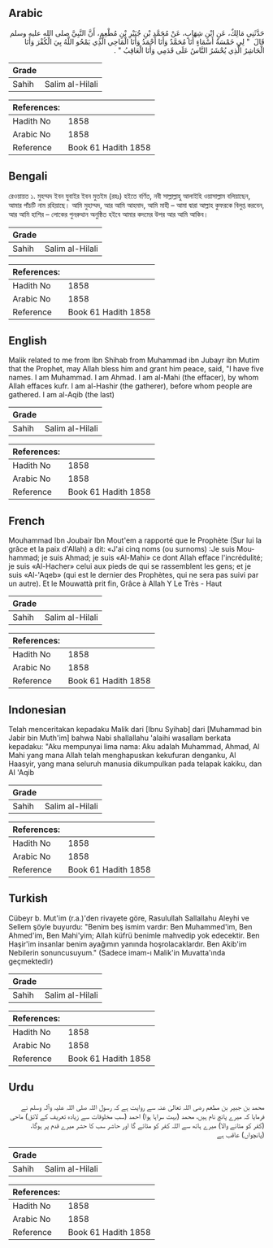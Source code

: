 ## Arabic


<div dir="rtl" lang="ar" style={{fontSize:'larger',backgroundColor:'#f8f9fa',padding:20}}>
حَدَّثَنِي مَالِكٌ، عَنِ ابْنِ شِهَابٍ، عَنْ مُحَمَّدِ بْنِ جُبَيْرِ بْنِ مُطْعِمٍ، أَنَّ النَّبِيَّ صلى الله عليه وسلم قَالَ ‏ "‏ لِي خَمْسَةُ أَسْمَاءٍ أَنَا مُحَمَّدٌ وَأَنَا أَحْمَدُ وَأَنَا الْمَاحِي الَّذِي يَمْحُو اللَّهُ بِيَ الْكُفْرَ وَأَنَا الْحَاشِرُ الَّذِي يُحْشَرُ النَّاسُ عَلَى قَدَمِي وَأَنَا الْعَاقِبُ ‏"‏ ‏.‏
</div>
<div style={{backgroundColor:'#f8f9fa',padding:20, marginBottom: 10}}><table> <thead> <tr> <th>Grade</th> <th></th> </tr> </thead> <tbody> <tr><td>Sahih</td><td>Salim al-Hilali</td></tr></tbody></table><table> <thead> <tr> <th>References:</th> <th></th> </tr> </thead> <tbody><tr><td>Hadith No</td><td>1858</td></tr><tr><td>Arabic No</td><td>1858</td></tr><tr><td>Reference</td><td>Book 61 Hadith 1858</td></tr></tbody></table></div>

## Bengali


<div dir="ltr" lang="bn" style={{fontSize:'larger',backgroundColor:'#f8f9fa',padding:20}}>
রেওয়ায়ত ১. মুহম্মদ ইবন যুবাইর ইবন মুতইম (রহঃ) হইতে বর্ণিত, নবী সাল্লাল্লাহু আলাইহি ওয়াসাল্লাম বলিয়াছেন, আমার পাঁচটি নাম রহিয়াছে। আমি মুহাম্মদ, আর আমি আহমাদ, আমি মাহী – আমা দ্বারা আল্লাহ কুফরকে বিলুপ্ত করবেন, আর আমি হাশির – লোকের পুনরুত্থান অনুষ্ঠিত হইবে আমার কদমের উপর আর আমি আকিব।
</div>
<div style={{backgroundColor:'#f8f9fa',padding:20, marginBottom: 10}}><table> <thead> <tr> <th>Grade</th> <th></th> </tr> </thead> <tbody> <tr><td>Sahih</td><td>Salim al-Hilali</td></tr></tbody></table><table> <thead> <tr> <th>References:</th> <th></th> </tr> </thead> <tbody><tr><td>Hadith No</td><td>1858</td></tr><tr><td>Arabic No</td><td>1858</td></tr><tr><td>Reference</td><td>Book 61 Hadith 1858</td></tr></tbody></table></div>

## English


<div dir="ltr" lang="en" style={{fontSize:'larger',backgroundColor:'#f8f9fa',padding:20}}>
Malik related to me from Ibn Shihab from Muhammad ibn Jubayr ibn Mutim that the Prophet, may Allah bless him and grant him peace, said, "I have five names. I am Muhammad. I am Ahmad. I am al-Mahi (the effacer), by whom Allah effaces kufr. I am al-Hashir (the gatherer), before whom people are gathered. I am al-Aqib (the last)
</div>
<div style={{backgroundColor:'#f8f9fa',padding:20, marginBottom: 10}}><table> <thead> <tr> <th>Grade</th> <th></th> </tr> </thead> <tbody> <tr><td>Sahih</td><td>Salim al-Hilali</td></tr></tbody></table><table> <thead> <tr> <th>References:</th> <th></th> </tr> </thead> <tbody><tr><td>Hadith No</td><td>1858</td></tr><tr><td>Arabic No</td><td>1858</td></tr><tr><td>Reference</td><td>Book 61 Hadith 1858</td></tr></tbody></table></div>

## French


<div dir="ltr" lang="fr" style={{fontSize:'larger',backgroundColor:'#f8f9fa',padding:20}}>
Mouhammad Ibn Joubair Ibn Mout'em a rapporté que le Prophète (Sur lui la grâce et la paix d'Allah) a dit: «J'ai cinq noms (ou surnoms) :Je suis Mouhammad; je suis Ahmad; je suis «Al-Mahi» ce dont Allah efface l'incrédulité; je suis «Al-Hacher» celui aux pieds de qui se rassemblent les gens; et je suis «Al-'Aqeb» (qui est le dernier des Prophètes, qui ne sera pas suivi par un autre). Et le Mouwattà prit fin, Grâce à Allah Y Le Très - Haut
</div>
<div style={{backgroundColor:'#f8f9fa',padding:20, marginBottom: 10}}><table> <thead> <tr> <th>Grade</th> <th></th> </tr> </thead> <tbody> <tr><td>Sahih</td><td>Salim al-Hilali</td></tr></tbody></table><table> <thead> <tr> <th>References:</th> <th></th> </tr> </thead> <tbody><tr><td>Hadith No</td><td>1858</td></tr><tr><td>Arabic No</td><td>1858</td></tr><tr><td>Reference</td><td>Book 61 Hadith 1858</td></tr></tbody></table></div>

## Indonesian


<div dir="ltr" lang="id" style={{fontSize:'larger',backgroundColor:'#f8f9fa',padding:20}}>
Telah menceritakan kepadaku Malik dari [Ibnu Syihab] dari [Muhammad bin Jabir bin Muth'im] bahwa Nabi shallallahu 'alaihi wasallam berkata kepadaku: "Aku mempunyai lima nama: Aku adalah Muhammad, Ahmad, Al Mahi yang mana Allah telah menghapuskan kekufuran denganku, Al Haasyir, yang mana seluruh manusia dikumpulkan pada telapak kakiku, dan Al 'Aqib
</div>
<div style={{backgroundColor:'#f8f9fa',padding:20, marginBottom: 10}}><table> <thead> <tr> <th>Grade</th> <th></th> </tr> </thead> <tbody> <tr><td>Sahih</td><td>Salim al-Hilali</td></tr></tbody></table><table> <thead> <tr> <th>References:</th> <th></th> </tr> </thead> <tbody><tr><td>Hadith No</td><td>1858</td></tr><tr><td>Arabic No</td><td>1858</td></tr><tr><td>Reference</td><td>Book 61 Hadith 1858</td></tr></tbody></table></div>

## Turkish


<div dir="ltr" lang="tr" style={{fontSize:'larger',backgroundColor:'#f8f9fa',padding:20}}>
Cübeyr b. Mut'im (r.a.)'den rivayete göre, Rasulullah Sallallahu Aleyhi ve Sellem şöyle buyurdu: "Benim beş ismim vardır: Ben Muhammed'im, Ben Ahmed'im, Ben Mahi'yim; Allah küfrü benimle mahvedip yok edecektir. Ben Haşir'im insanlar benim ayağımın yanında hoşrolacaklardır. Ben Akib'im Nebilerin sonuncusuyum." (Sadece imam-ı Malik'in Muvatta'ında geçmektedir)
</div>
<div style={{backgroundColor:'#f8f9fa',padding:20, marginBottom: 10}}><table> <thead> <tr> <th>Grade</th> <th></th> </tr> </thead> <tbody> <tr><td>Sahih</td><td>Salim al-Hilali</td></tr></tbody></table><table> <thead> <tr> <th>References:</th> <th></th> </tr> </thead> <tbody><tr><td>Hadith No</td><td>1858</td></tr><tr><td>Arabic No</td><td>1858</td></tr><tr><td>Reference</td><td>Book 61 Hadith 1858</td></tr></tbody></table></div>

## Urdu


<div dir="rtl" lang="ur" style={{fontSize:'larger',backgroundColor:'#f8f9fa',padding:20}}>
محمد بن جبیر بن مطعم رضی اللہ تعالیٰ عنہ سے روایت ہے کہ رسول اللہ صلی اللہ علیہ وآلہ وسلم نے فرمایا کہ میرے پانچ نام ہیں، محمد (بہت سراہا ہوا) احمد (سب مخلوقات سے زیادہ تعریف کے لائق) ماحی (کفر کو مٹانے والا) میرے ہاتھ سے اللہ کفر کو مٹائے گا اور حاشر سب کا حشر میرے قدم پر ہوگا، (پانچواں) عاقب ہے
</div>
<div style={{backgroundColor:'#f8f9fa',padding:20, marginBottom: 10}}><table> <thead> <tr> <th>Grade</th> <th></th> </tr> </thead> <tbody> <tr><td>Sahih</td><td>Salim al-Hilali</td></tr></tbody></table><table> <thead> <tr> <th>References:</th> <th></th> </tr> </thead> <tbody><tr><td>Hadith No</td><td>1858</td></tr><tr><td>Arabic No</td><td>1858</td></tr><tr><td>Reference</td><td>Book 61 Hadith 1858</td></tr></tbody></table></div>